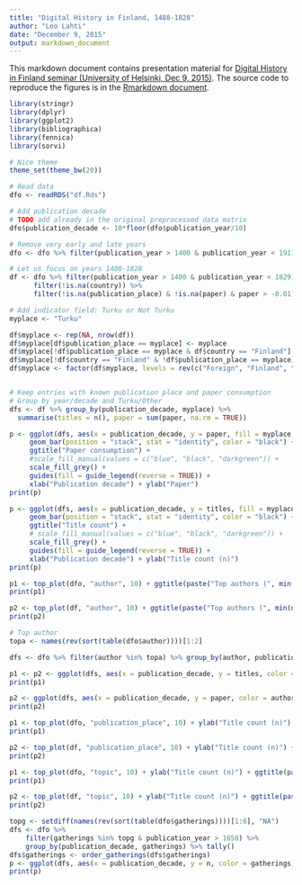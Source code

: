 ```yaml
---
title: "Digital History in Finland, 1488-1828"
author: "Leo Lahti"
date: "December 9, 2015"
output: markdown_document
---
```


This markdown document contains presentation material for [Digital History in Finland seminar (University of Helsinki, Dec 9, 2015)](http://blogs.helsinki.fi/mstolone/2015/09/21/call-for-papers-digital-history-in-finland-wednesday-9-12-2015/). The source code to reproduce the figures is in the [Rmarkdown document](https://github.com/COMHIS/fennica/blob/master/inst/examples/20151209-HelsinkiDH.Rmd).

```r
library(stringr)
library(dplyr)
library(ggplot2)
library(bibliographica)
library(fennica)
library(sorvi)

# Nice theme
theme_set(theme_bw(20))

# Read data
dfo <- readRDS("df.Rds")

# Add publication decade
# TODO add already in the original preprocessed data matrix
dfo$publication_decade <- 10*floor(dfo$publication_year/10)

# Remove very early and late years
dfo <- dfo %>% filter(publication_year > 1400 & publication_year < 1911)
```


```r
# Let us focus on years 1400-1828
df <- dfo %>% filter(publication_year > 1400 & publication_year < 1829) %>%
      filter(!is.na(country)) %>%
      filter(!is.na(publication_place) & !is.na(paper) & paper > -0.01)

# Add indicator field: Turku or Not Turku
myplace <- "Turku"

df$myplace <- rep(NA, nrow(df))
df$myplace[df$publication_place == myplace] <- myplace
df$myplace[!df$publication_place == myplace & df$country == "Finland"] <- "Finland"
df$myplace[!df$country == "Finland" & !df$publication_place == myplace] <- "Foreign"
df$myplace <- factor(df$myplace, levels = rev(c("Foreign", "Finland", "Turku")))


# Keep entries with known publication place and paper consumption
# Group by year/decade and Turku/Other
dfs <- df %>% group_by(publication_decade, myplace) %>%
  summarise(titles = n(), paper = sum(paper, na.rm = TRUE))

p <- ggplot(dfs, aes(x = publication_decade, y = paper, fill = myplace, order = -as.numeric(myplace))) +
     geom_bar(position = "stack", stat = "identity", color = "black") +
     ggtitle("Paper consumption") +
     #scale_fill_manual(values = c("blue", "black", "darkgreen")) +
     scale_fill_grey() +
     guides(fill = guide_legend(reverse = TRUE)) + 
     xlab("Publication decade") + ylab("Paper")
print(p)

p <- ggplot(dfs, aes(x = publication_decade, y = titles, fill = myplace, order = -as.numeric(myplace))) +
     geom_bar(position = "stack", stat = "identity", color = "black") +
     ggtitle("Title count") +
     # scale_fill_manual(values = c("blue", "black", "darkgreen")) +
     scale_fill_grey() +
     guides(fill = guide_legend(reverse = TRUE)) +      
     xlab("Publication decade") + ylab("Title count (n)")
print(p)
```



```r
p1 <- top_plot(dfo, "author", 10) + ggtitle(paste("Top authors (", min(na.omit(dfo$publication_year)), "-", max(na.omit(dfo$publication_year)), ")", sep = "")) + ylab("Title count (n)")
print(p1)

p2 <- top_plot(df, "author", 10) + ggtitle(paste("Top authors (", min(na.omit(df$publication_year)), "-", max(na.omit(df$publication_year)), ")", sep = "")) + ylab("Title count (n)")
print(p2)
```


```r
# Top author
topa <- names(rev(sort(table(dfo$author))))[1:2]

dfs <- dfo %>% filter(author %in% topa) %>% group_by(author, publication_decade) %>% summarize(paper = sum(paper, na.rm = T), titles = n())

p1 <- p2 <- ggplot(dfs, aes(x = publication_decade, y = titles, color = author)) + geom_point() + geom_line(size = 2) + scale_color_manual(values = c("blue", "red")) + ggtitle("Title count") + xlab("Publication decade") + ylab("Title count (n)")
print(p1)

p2 <- ggplot(dfs, aes(x = publication_decade, y = paper, color = author)) + geom_point() + geom_line(size = 2) + scale_color_manual(values = c("blue", "red")) + ggtitle("Paper consumption") + xlab("Publication decade") + ylab("Paper")
print(p2)
```

```r
p1 <- top_plot(dfo, "publication_place", 10) + ylab("Title count (n)") + ggtitle(paste("Top publication places (", min(na.omit(dfo$publication_year)), "-", max(na.omit(dfo$publication_year)), ")", sep = ""))
print(p1)

p2 <- top_plot(df, "publication_place", 10) + ylab("Title count (n)") + ggtitle(paste("Top publication places (", min(na.omit(df$publication_year)), "-", max(na.omit(df$publication_year)), ")", sep = ""))
print(p2)
```

```r
p1 <- top_plot(dfo, "topic", 10) + ylab("Title count (n)") + ggtitle(paste("Top themes (", min(na.omit(dfo$publication_year)), "-", max(na.omit(dfo$publication_year)), ")", sep = ""))
print(p1)

p2 <- top_plot(df, "topic", 10) + ylab("Title count (n)") + ggtitle(paste("Top themes (", min(na.omit(df$publication_year)), "-", max(na.omit(df$publication_year)), ")", sep = ""))
print(p2)
```

```r
topg <- setdiff(names(rev(sort(table(dfo$gatherings))))[1:6], "NA")
dfs <- dfo %>%
    filter(gatherings %in% topg & publication_year > 1650) %>%
    group_by(publication_decade, gatherings) %>% tally()
dfs$gatherings <- order_gatherings(dfs$gatherings)    
p <- ggplot(dfs, aes(x = publication_decade, y = n, color = gatherings)) + geom_point(size = 3) + geom_smooth(fill = "lightgray", size = 2, alpha = 0.2) + ggtitle("Top gatherings timeline") + ylim(c(0, max(dfs$n))) + xlab("Publication decade") + ylab("Title count (n)")
print(p)
```